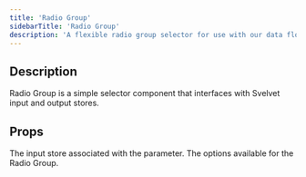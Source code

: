 ```yaml
---
title: 'Radio Group'
sidebarTitle: 'Radio Group'
description: 'A flexible radio group selector for use with our data flow system'
---
```


## Description

Radio Group is a simple selector component that interfaces with Svelvet input and output stores.

## Props

<ResponseField name="parameterStore" required type="CustomWritable<string>">
  The input store associated with the parameter.
</ResponseField>

<ResponseField name="options" required type="Array<string>">
  The options available for the Radio Group.
</ResponseField>
